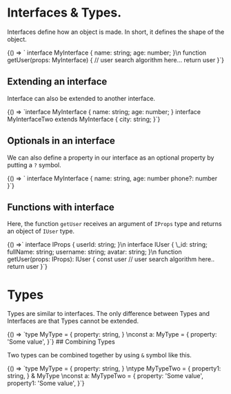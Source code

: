
# Interfaces & Types.

Interfaces define how an object is made. In short, it defines the shape of the object.

<CodeSnippet language="tsx">
  {() => `
interface MyInterface {
  name: string;
  age: number;
}\n
function getUser(props: MyInterface) {
  // user search algorithm here...
  return user
}`}
</CodeSnippet>

## Extending an interface

Interface can also be extended to another interface.

<CodeSnippet language="tsx">
  {() => `interface MyInterface {
  name: string;
  age: number;
}
interface MyInterfaceTwo extends MyInterface {
  city: string;
}`}
</CodeSnippet>

## Optionals in an interface

We can also define a property in our interface as an optional property by putting a `?` symbol.

<CodeSnippet language="tsx">
  {() => `
interface MyInterface {
  name: string,
  age: number
  phone?: number
}`}
</CodeSnippet>

## Functions with interface

Here, the function `getUser` receives an argument of `IProps` type and returns an object of `IUser` type.

<CodeSnippet language="tsx">
  {() =>`
interface IProps {
  userId: string;
}\n
interface IUser {
  \_id: string;
  fullName: string;
  username: string;
  avatar: string;
}\n
function getUser(props: IProps): IUser {
  const user
  // user search algorithm here..
  return user
}`}

</CodeSnippet>

# Types

Types are similar to interfaces. The only difference between Types and Interfaces are that Types cannot be extended.

<CodeSnippet language="tsx">
  {() => `type MyType = {
  property: string,
}
\nconst a: MyType = {
  property: 'Some value',
}`}
</CodeSnippet>
## Combining Types

Two types can be combined together by using `&` symbol like this.

<CodeSnippet language="tsx">
  {() => `type MyType = {
  property: string,
}
\ntype MyTypeTwo = {
  property1: string,
} & MyType
\nconst a: MyTypeTwo = {
  property: 'Some value',
  property1: 'Some value',
}`}
</CodeSnippet>
